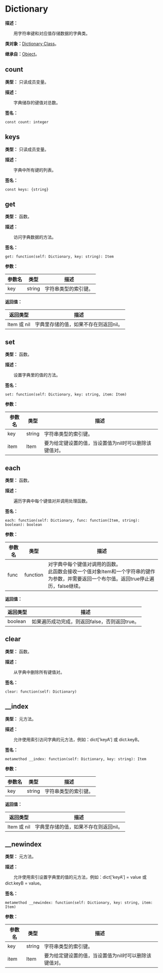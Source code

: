 # Dictionary

**描述：**

&emsp;&emsp;用字符串键和对应值存储数据的字典类。

**类对象：**[Dictionary Class](/docs/api/Class%20Object/Dictionary)。

**继承自：**[Object](/docs/api/Class/Object)。

## count

**类型：** 只读成员变量。

**描述：**

&emsp;&emsp;字典储存的键值对总数。

**签名：**
```tl
const count: integer
```

## keys

**类型：** 只读成员变量。

**描述：**

&emsp;&emsp;字典中所有键的列表。

**签名：**
```tl
const keys: {string}
```

## get

**类型：** 函数。

**描述：**

&emsp;&emsp;访问字典数据的方法。

**签名：**
```tl
get: function(self: Dictionary, key: string): Item
```

**参数：**

| 参数名 | 类型 | 描述 |
| --- | --- | --- |
| key | string | 字符串类型的索引键。 |

**返回值：**

| 返回类型 | 描述 |
| --- | --- |
| Item 或 nil | 字典里存储的值，如果不存在则返回nil。 |

## set

**类型：** 函数。

**描述：**

&emsp;&emsp;设置字典里的值的方法。

**签名：**
```tl
set: function(self: Dictionary, key: string, item: Item)
```

**参数：**

| 参数名 | 类型 | 描述 |
| --- | --- | --- |
| key | string | 字符串类型的索引键。 |
| item | Item | 要为给定键设置的值，当设置值为nil时可以删除该键值对。 |

## each

**类型：** 函数。

**描述：**

&emsp;&emsp;遍历字典中每个键值对并调用处理函数。

**签名：**
```tl
each: function(self: Dictionary, func: function(Item, string): boolean): boolean
```

**参数：**

| 参数名 | 类型 | 描述 |
| --- | --- | --- |
| func | function | 对字典中每个键值对调用的函数。<br/>此函数会接收一个值对象Item和一个字符串的键作为参数，并需要返回一个布尔值。返回true停止遍历，false继续。 |

**返回值：**

| 返回类型 | 描述 |
| --- | --- |
| boolean | 如果遍历成功完成，则返回false，否则返回true。 |

## clear

**类型：** 函数。

**描述：**

&emsp;&emsp;从字典中删除所有键值对。

**签名：**
```tl
clear: function(self: Dictionary)
```

## __index

**类型：** 元方法。

**描述：**

&emsp;&emsp;允许使用索引访问字典的元方法，例如：dict['keyA'] 或 dict.keyB。

**签名：**
```tl
metamethod __index: function(self: Dictionary, key: string): Item
```

**参数：**

| 参数名 | 类型 | 描述 |
| --- | --- | --- |
| key | string | 字符串类型的索引键。 |

**返回值：**

| 返回类型 | 描述 |
| --- | --- |
| Item 或 nil | 字典里存储的值，如果不存在则返回nil。 |

## __newindex

**类型：** 元方法。

**描述：**

&emsp;&emsp;允许使用索引设置字典里的值的元方法，例如：dict['keyA'] = value 或 dict.keyB = value。

**签名：**
```tl
metamethod __newindex: function(self: Dictionary, key: string, item: Item)
```

**参数：**

| 参数名 | 类型 | 描述 |
| --- | --- | --- |
| key | string | 字符串类型的索引键。 |
| item | Item | 要为给定键设置的值，当设置值为nil时可以删除该键值对。 |